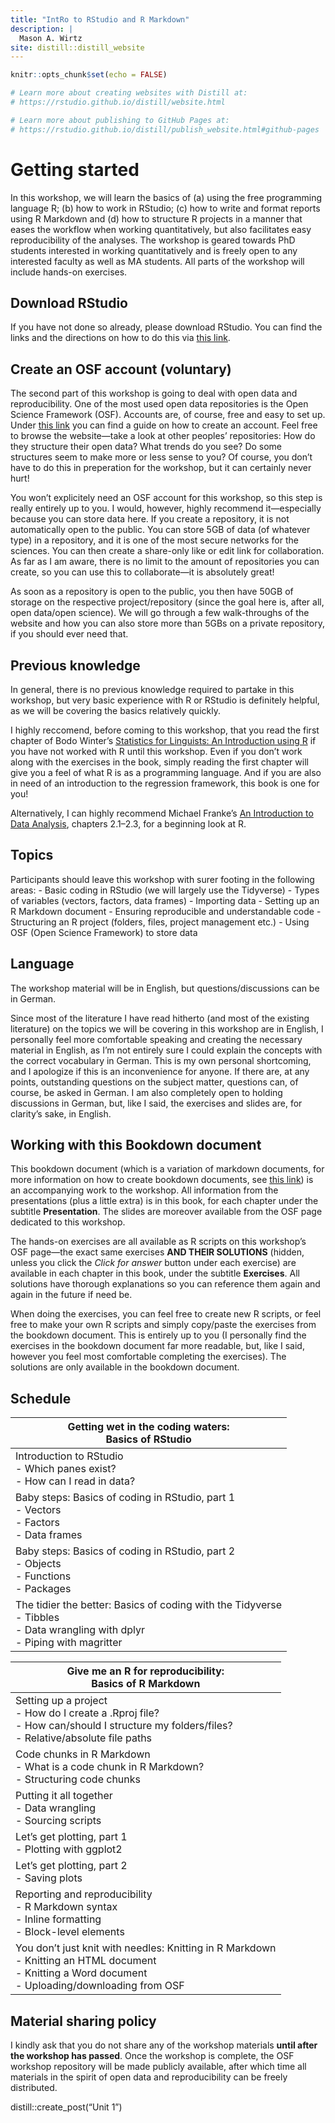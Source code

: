 ```yaml
---
title: "IntRo to RStudio and R Markdown"
description: |
  Mason A. Wirtz
site: distill::distill_website
---
```


```r
knitr::opts_chunk$set(echo = FALSE)

# Learn more about creating websites with Distill at:
# https://rstudio.github.io/distill/website.html

# Learn more about publishing to GitHub Pages at:
# https://rstudio.github.io/distill/publish_website.html#github-pages

```

# Getting started

In this workshop, we will learn the basics of (a) using the free programming language R; (b) how to work in RStudio; (c) how to write and format reports using R Markdown and (d) how to structure R projects in a manner that eases the workflow when working quantitatively, but also facilitates easy reproducibility of the analyses. The workshop is geared towards PhD students interested in working quantitatively and is freely open to any interested faculty as well as MA students. All parts of the workshop will include hands-on exercises. 

## Download RStudio

If you have not done so already, please download RStudio. You can find the links and the directions on how to do this via [this link](https://www.rstudio.com/products/rstudio/download/). 

## Create an OSF account (voluntary)

The second part of this workshop is going to deal with open data and reproducibility. One of the most used open data repositories is the Open Science Framework (OSF). Accounts are, of course, free and easy to set up. Under [this link](https://help.osf.io/hc/en-us/articles/360019929673-Create-an-OSF-Account) you can find a guide on how to create an account. Feel free to browse the website---take a look at other peoples' repositories: How do they structure their open data? What trends do you see? Do some structures seem to make more or less sense to you? Of course, you don't have to do this in preperation for the workshop, but it can certainly never hurt!

You won't explicitely need an OSF account for this workshop, so this step is really entirely up to you. I would, however, highly recommend it---especially because you can store data here. If you create a repository, it is not automatically open to the public. You can store 5GB of data (of whatever type) in a repository, and it is one of the most secure networks for the sciences. You can then create a share-only like or edit link for collaboration. As far as I am aware, there is no limit to the amount of repositories you can create, so you can use this to collaborate---it is absolutely great! 

As soon as a repository is open to the public, you then have 50GB of storage on the respective project/repository (since the goal here is, after all, open data/open science). We will go through a few walk-throughs of the website and how you can also store more than 5GBs on a private repository, if you should ever need that.

## Previous knowledge

In general, there is no previous knowledge required to partake in this workshop, but very basic experience with R or RStudio is definitely helpful, as we will be covering the basics relatively quickly. 

I highly reccomend, before coming to this workshop, that you read the first chapter of Bodo Winter's [Statistics for Linguists: An Introduction using R](https://1lib.at/book/5553579/42251a) if you have not worked with R until this workshop. Even if you don't work along with the exercises in the book, simply reading the first chapter will give you a feel of what R is as a programming language. And if you are also in need of an introduction to the regression framework, this book is one for you!

Alternatively, I can highly recommend Michael Franke's [An Introduction to Data Analysis](https://michael-franke.github.io/intro-data-analysis/Chap-01-01-R.html), chapters 2.1--2.3, for a beginning look at R. 

## Topics

Participants should leave this workshop with surer footing in the following areas: 
- Basic coding in RStudio (we will largely use the Tidyverse) 
- Types of variables (vectors, factors, data frames)
- Importing data
- Setting up an R Markdown document
- Ensuring reproducible and understandable code
- Structuring an R project (folders, files, project management etc.)
- Using OSF (Open Science Framework) to store data

## Language

The workshop material will be in English, but questions/discussions can be in German. 

Since most of the literature I have read hitherto (and most of the existing literature) on the topics we will be covering in this workshop are in English, I personally feel more comfortable speaking and creating the necessary material in English, as I'm not entirely sure I could explain the concepts with the correct vocabulary in German. This is my own personal shortcoming, and I apologize if this is an inconvenience for anyone. If there are, at any points, outstanding questions on the subject matter, questions can, of course, be asked in German. I am also completely open to holding discussions in German, but, like I said, the exercises and slides are, for clarity's sake, in English. 

## Working with this Bookdown document

This bookdown document (which is a variation of markdown documents, for more information on how to create bookdown documents, see [this link](https://bookdown.org/yihui/bookdown/)) is an accompanying work to the workshop. All information from the presentations (plus a little extra) is in this book, for each chapter under the subtitle **Presentation**. The slides are moreover available from the OSF page dedicated to this workshop. 

The hands-on exercises are all available as R scripts on this workshop's OSF page---the exact same exercises **AND THEIR SOLUTIONS** (hidden, unless you click the *Click for answer* button under each exercise) are available in each chapter in this book, under the subtitle **Exercises**. All solutions have thorough explanations so you can reference them again and again in the future if need be. 

When doing the exercises, you can feel free to create new R scripts, or feel free to make your own R scripts and simply copy/paste the exercises from the bookdown document. This is entirely up to you (I personally find the exercises in the bookdown document far more readable, but, like I said, however you feel most comfortable completing the exercises). The solutions are only available in the bookdown document.

## Schedule 

| Getting wet in the coding waters:<br>Basics of RStudio                                                                                                                                  |
|-----------------------------------------------------------------------------------------------------------------------------------------------------------------------------------------|
| Introduction to RStudio<br>- Which panes exist?<br>- How can I read in data?                                                                                                            |
| Baby steps: Basics of coding in RStudio, part 1<br>- Vectors<br>- Factors<br>- Data frames                                                                                              |
| Baby steps: Basics of coding in RStudio, part 2<br>- Objects<br>- Functions<br>- Packages                                                                                               |
| The tidier the better: Basics of coding with the Tidyverse<br>- Tibbles<br>- Data wrangling with dplyr<br>- Piping with magritter                                                       |


| Give me an R for reproducibility:<br>Basics of R Markdown                                                                                                                                  |
|-----------------------------------------------------------------------------------------------------------------------------------------------------------------------------------------|
| Setting up a project<br>- How do I create a .Rproj file?<br>- How can/should I structure my folders/files?<br>- Relative/absolute file paths |
| Code chunks in R Markdown<br>- What is a code chunk in R Markdown?<br>- Structuring code chunks                                                                                         |
| Putting it all together<br>- Data wrangling <br>- Sourcing scripts                                                                                                                      |
| Let's get plotting, part 1<br>- Plotting with ggplot2                                                                                                                                   |
| Let's get plotting, part 2<br>- Saving plots                                                                                                                                            |
| Reporting and reproducibility<br>- R Markdown syntax<br>- Inline formatting<br>- Block-level elements                                                                                   |
| You don’t just knit with needles: Knitting in R Markdown<br>- Knitting an HTML document<br>- Knitting a Word document<br>- Uploading/downloading from OSF                               |

## Material sharing policy

I kindly ask that you do not share any of the workshop materials **until after the workshop has passed**. Once the workshop is complete, the OSF workshop repository will be made publicly available, after which time all materials in the spirit of open data and reproducibility can be freely distributed. 

distill::create_post("Unit 1")
